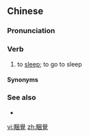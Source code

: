 {{also|困觉|困覺}}
==Chinese==
{{zh-forms|s=困觉|t2=困覺|alt=瞓覺-Cantonese}}

===Pronunciation===
{{zh-pron
|m=kùnjiào
|c=fan3 gaau3,kwan3 gaau3
|c_note=fan3 gaau3 - vernacular; kwan3 gaau3 - literary
|g=kun3 'gau4
|w=1khun kau,1khun+2kau,2khun kau
|cat=v
}}

===Verb===
{{zh-verb}}

# {{lb|zh|dialectal Mandarin|Cantonese|Wu}} to [[sleep]]; to go to sleep

====Synonyms====
{{zh-dial|睡覺}}

===See also===
* {{zh-l|覺覺豬}}

{{zh-cat|Sleep}}

[[vi:睏覺]]
[[zh:睏覺]]